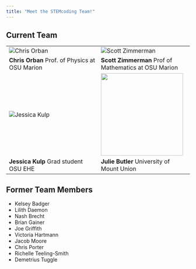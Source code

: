 ```yaml
---
title: "Meet the STEMcoding Team!"
---
```


## Current Team


| |  |
|----------|----------|
|  ![Chris Orban](img/orban.jpeg)|  ![Scott Zimmerman](img/zimmerman.jpeg) |
| **Chris Orban** Prof. of Physics at OSU Marion| **Scott Zimmerman** Prof of Mathematics at OSU Marion|
| ![Jessica Kulp](img/kulp.jpeg)  | <img width=225 src="img/butler.png">   |  
| **Jessica Kulp** Grad student OSU EHE | **Julie Butler** University of Mount Union| |


## Former Team Members
* Kelsey Badger
* Lilith Daemon
* Nash Brecht
* Brian Gainer
* Joe Griffith
* Victoria Hartmann
* Jacob Moore
* Chris Porter
* Richelle Teeling-Smith
* Demetrius Tuggle